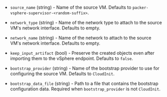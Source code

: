 <!-- Code generated from the comments of the CreateSourceConfig struct in builder/vsphere/supervisor/step_create_source.go; DO NOT EDIT MANUALLY -->

- `source_name` (string) - Name of the source VM. Defaults to `packer-vsphere-supervisor-<random-suffix>`.

- `network_type` (string) - Name of the network type to attach to the source VM's network interface. Defaults to empty.

- `network_name` (string) - Name of the network to attach to the source VM's network interface. Defaults to empty.

- `keep_input_artifact` (bool) - Preserve the created objects even after importing them to the vSphere endpoint. Defaults to `false`.

- `bootstrap_provider` (string) - Name of the bootstrap provider to use for configuring the source VM. Defaults to `CloudInit`.

- `bootstrap_data_file` (string) - Path to a file that contains the bootstrap configuration data. Required when `bootstrap_provider` is not `CloudInit`.

<!-- End of code generated from the comments of the CreateSourceConfig struct in builder/vsphere/supervisor/step_create_source.go; -->
